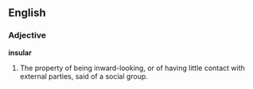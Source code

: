 ==English==

===Adjective===
'''insular'''
# The property of being inward-looking, or of having little contact with external parties, said of a social group.
